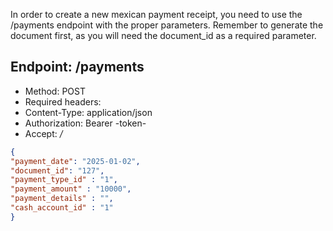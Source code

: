In order to create a new mexican payment receipt, you need to use the /payments endpoint with the proper parameters.
Remember to generate the document first, as you will need the document_id as a required parameter.

## Endpoint: /payments
* Method: POST
* Required headers:
* Content-Type: application/json
* Authorization: Bearer -token-
* Accept: */*

```json
{
"payment_date": "2025-01-02",
"document_id": "127",
"payment_type_id" : "1",
"payment_amount" : "10000",
"payment_details" : "",
"cash_account_id" : "1"
}
```